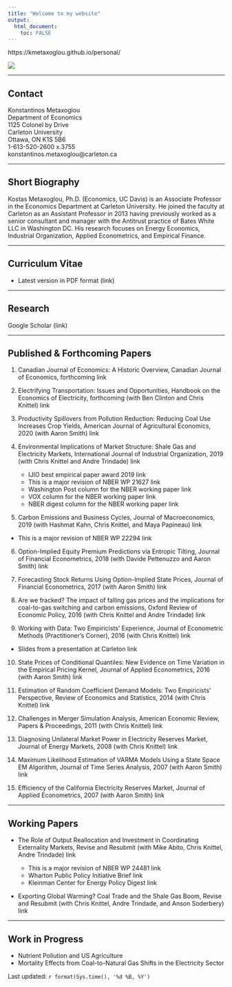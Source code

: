 ```yaml
---
title: "Welcome to my website"
output: 
  html_document:
    toc: FALSE
---
```


https://kmetaxoglou.github.io/personal/

<!-- Based on info here -->
<!-- https://www.andreashandel.com/post/github-website/ -->

<!-- Themes -->
<!-- https://bootswatch.com/ -->

<!-- Appearance and Style -->
<!-- https://bookdown.org/yihui/rmarkdown/html-document.html#appearance-and-style -->

![](files/kmetaxoglou_bw_ceepr.jpg)

***

## Contact

Konstantinos Metaxoglou \
Department of Economics \
1125 Colonel by Drive  \
Carleton University \
Ottawa, ON K1S 5B6 \
1-613-520-2600 x.3755 \
konstantinos.metaxoglou@carleton.ca

***

## Short Biography

Kostas Metaxoglou, Ph.D. (Economics, UC Davis) is an Associate Professor in the Economics Department at Carleton University. He joined the faculty at Carleton as an Assistant Professor in 2013 having previously worked as a senior consultant and manager with the Antitrust practice of Bates White LLC in Washington DC. His research focuses on Energy Economics,  Industrial Organization, Applied Econometrics, and Empirical Finance. 

***
## Curriculum Vitae
  * Latest version in PDF format (link)  

***
## Research
 Google Scholar (link)
 
***

## Published & Forthcoming Papers

1. Canadian Journal of Economics: A Historic Overview, Canadian Journal of Economics, forthcoming link

2. Electrifying Transportation: Issues and Opportunities, Handbook on the Economics of Electricity, forthcoming (with Ben Clinton and Chris Knittel) link

3. Productivity Spillovers from Pollution Reduction:  Reducing Coal Use Increases Crop Yields, American Journal of Agricultural Economics, 2020  (with Aaron Smith) link 

4. Environmental Implications of Market Structure: Shale Gas and Electricity Markets, International Journal of Industrial Organization, 2019 (with Chris Knittel and Andre Trindade) link 

   * IJIO best empirical paper award 2019 link 
   * This is a major revision of NBER WP 21627 link
   * Washington Post column for the NBER working paper link 
   * VOX column for the NBER working paper link 
   * NBER digest column for the NBER working paper link 
   
\medskip   

5. Carbon Emissions and Business Cycles,  Journal of Macroeconomics, 2019 (with Hashmat Kahn, Chris Knittel, and Maya Papineau) link
* This is a major revision of NBER WP 22294 link

6. Option-Implied Equity Premium Predictions via Entropic Tilting, Journal of Financial Econometrics, 2018 (with Davide Pettenuzzo and Aaron Smith) link

7. Forecasting Stock Returns Using Option-Implied State Prices, Journal of Financial Econometrics, 2017 (with Aaron Smith) link

8. Are we fracked? The impact of falling gas prices and the implications for coal-to-gas switching and carbon emissions, Oxford Review of Economic Policy, 2016 (with Chris Knittel and Andre Trindade) link

9. Working with Data: Two Empiricists' Experience, Journal of Econometric Methods (Practitioner's Corner), 2016 (with Chris Knittel) link 

* Slides from a presentation at Carleton link

10. State Prices of Conditional Quantiles: New Evidence on Time Variation in the Empirical Pricing Kernel, Journal of Applied Econometrics, 2016 (with Aaron Smith) link

11. Estimation of Random Coefficient Demand Models: Two Empiricists' Perspective, Review of Economics and Statistics, 2014 (with Chris Knittel) link

12. Challenges in Merger Simulation Analysis, American Economic Review, Papers & Proceedings, 2011 (with Chris Knittel) link

13. Diagnosing Unilateral Market Power in Electricity Reserves Market, Journal of Energy Markets, 2008 (with Chris Knittel) link

14. Maximum Likelihood Estimation of VARMA Models Using a State Space EM Algorithm, Journal of Time Series Analysis, 2007 (with Aaron Smith) link

15. Efficiency of the California Electricity Reserves Market, Journal of Applied Econometrics,  2007  (with Aaron Smith) link

***
## Working Papers

  * The Role of Output Reallocation and Investment in Coordinating Externality Markets, Revise and Resubmit  (with Mike Abito, Chris Knittel, Andre Trindade) link
  
    * This is a major revision of NBER WP 24481 link
    * Wharton Public Policy Initiative Brief link
    * Kleinman Center for Energy Policy Digest link 
    
  \medskip  

  * Exporting Global Warming? Coal Trade and the Shale Gas Boom, Revise and Resubmit (with Chris Knittel, Andre Trindade, and Anson Soderbery) link

***
## Work in Progress
  * Nutrient Pollution and US Agriculture
  * Mortality Effects from Coal-to-Natural Gas Shifts in the Electricity Sector

Last updated: `r format(Sys.time(), '%d %B, %Y')`